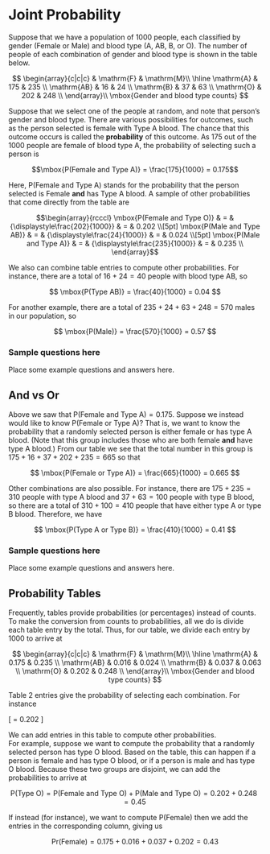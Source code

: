 # Joint Probability

Suppose that we have a population of 1000 people, each classified by gender (Female or Male) and blood type (A, AB, B, or O). 
The number of people of each combination of gender and blood type is shown in the table below.

$$
\begin{array}{c|c|c}
           & \mathrm{F} & \mathrm{M}\\ \hline
\mathrm{A} & 175 & 235 \\ 
\mathrm{AB} & 16 & 24 \\ 
\mathrm{B} & 37 & 63 \\ 
\mathrm{O} & 202 & 248 \\ 
\end{array}\\
\mbox{Gender and blood type counts}
$$

Suppose that we select one of the people at random, and note that person's gender and blood type. 
There are various possibilities for outcomes, such as the person selected is female with Type A blood. 
The chance that this outcome occurs is called the **probability** of this outcome. 
As 175 out of the 1000 people are female of blood type A, the probability of selecting such a person is

$$\mbox{P(Female and Type A)} = \frac{175}{1000} = 0.175$$

Here, P(Female and Type A) stands for the probability that the person selected is Female **and** has Type A blood. 
A sample of other probabilities that come directly from the table are

$$\begin{array}{rcccl}
\mbox{P(Female and Type O)} & = & {\displaystyle\frac{202}{1000}} & = & 0.202 \\[5pt]
\mbox{P(Male and Type AB)} & = & {\displaystyle\frac{24}{1000}} & = & 0.024 \\[5pt]
\mbox{P(Male and Type A)} & = & {\displaystyle\frac{235}{1000}} & = & 0.235 \\
\end{array}$$

We also can combine table entries to compute other probabilities. 
For instance, there are a total of $16 + 24 = 40$ people with blood type AB, so

$$
\mbox{P(Type AB)} = \frac{40}{1000} = 0.04
$$

For another example, there are a total of $235 + 24 + 63 + 248 = 570$ males in our population, so

$$
\mbox{P(Male)} = \frac{570}{1000} = 0.57
$$

### Sample questions here

Place some example questions and answers here.

## And vs Or

Above we saw that $\mbox{P(Female and Type A)} = 0.175$. Suppose we instead would like to know $\mbox{P(Female or Type A)}$? 
That is, we want to know the probability that a randomly selected person is either female or has type A blood. 
(Note that this group includes those who are both female **and** have type A blood.) 
From our table we see that the total number in this group is $175 + 16 + 37 + 202 + 235 = 665$ so that

$$
\mbox{P(Female or Type A)} = \frac{665}{1000} = 0.665
$$

Other combinations are also possible. 
For instance, there are $175 + 235 = 310$ people with type A blood and $37 + 63 = 100$ people with type B blood, 
so there are a total of $310 + 100 = 410$ people that have either type A or type B blood. 
Therefore, we have

$$
\mbox{P(Type A or Type B)} = \frac{410}{1000} = 0.41
$$

### Sample questions here

Place some example questions and answers here.

## Probability Tables

Frequently, tables provide probabilities (or percentages) instead of counts. 
To make the conversion from counts to probabilities, all we do is divide each table entry by the total. 
Thus, for our table, we divide each entry by 1000 to arrive at

$$
\begin{array}{c|c|c}
           & \mathrm{F} & \mathrm{M}\\ \hline
\mathrm{A} & 0.175 & 0.235 \\ 
\mathrm{AB} & 0.016 & 0.024 \\ 
\mathrm{B} & 0.037 & 0.063 \\ 
\mathrm{O} & 0.202 & 0.248 \\ 
\end{array}\\
\mbox{Gender and blood type counts}
$$

Table 2 entries give the probability of selecting each combination. For instance

\[
\mbox{P(Female and Type O)} = 0.202
\]

We can add entries in this table to compute other probabilities.  
For example, suppose we want to compute the probability that a randomly selected person has type O blood. 
Based on the table, this can happen if a person is female and has type O blood, or if a person is male and has type O blood. 
Because these two groups are disjoint, we can add the probabilities to arrive at

$$
\mbox{P(Type O)} = \mbox{P(Female and Type O)} + \mbox{P(Male and Type O)}
= 0.202 + 0.248 = 0.45
$$

If instead (for instance), we want to compute P(Female) then we add the entries in the corresponding column, giving us

$$
\mbox{Pr(Female)} = 0.175 + 0.016 + 0.037 + 0.202 = 0.43 
$$
